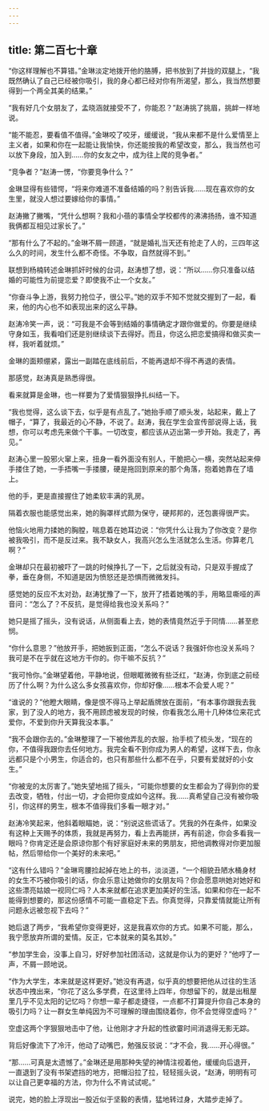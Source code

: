 ```yaml
---
---
---
```

title: 第二百七十章
---




“你这样理解也不算错。”金琳淡定地拨开他的胳膊，把书放到了并拢的双腿上，“我既然确认了自己已经被你吸引，我的身心都已经对你有所渴望，那么，我当然想要得到一个两全其美的结果。”

“我有好几个女朋友了，孟晓涵就接受不了，你能忍？”赵涛挑了挑眉，挑衅一样地说。

“能不能忍，要看值不值得。”金琳咬了咬牙，缓缓说，“我从来都不是什么爱情至上主义者，如果和你在一起能让我愉快，你还能按我的希望改变，那么，我当然也可以放下身段，加入到……你的女友之中，成为往上爬的竞争者。”

“竞争者？”赵涛一愣，“你要竞争什么？”

金琳显得有些错愕，“将来你难道不准备结婚的吗？别告诉我……现在喜欢你的女生里，就没人想过要嫁给你的事情。”

赵涛撇了撇嘴，“凭什么想啊？我和小蓓的事情全学校都传的沸沸扬扬，谁不知道我俩都互相见过家长了。”

“那有什么了不起的。”金琳不屑一顾道，“就是婚礼当天还有抢走了人的，三四年这么久的时间，发生什么都不奇怪。不争取，自然就得不到。”

联想到杨楠转述金琳抓奸时候的台词，赵涛想了想，说：“所以……你只准备以结婚的可能性为前提恋爱？即使我不止一个女友。”

“你奋斗争上游，我努力抢位子，很公平。”她的双手不知不觉就交握到了一起，看来，他的内心也不如表现出来的这么平静。

赵涛冷笑一声，说：“可我是不会等到结婚的事情确定才跟你做爱的。你要是继续守身如玉，我看咱们还是别继续谈下去得好。而且，你这么把恋爱搞得和做买卖一样，我听着就烦。”

金琳的面颊绷紧，露出一副踏在底线前后，不能再退却不得不再退的表情。

那感觉，赵涛真是熟悉得很。

看来就算是金琳，也一样要为了爱情狠狠挣扎纠结一下。

“我也觉得，这么谈下去，似乎是有点乱了。”她抬手顺了顺头发，站起来，戴上了帽子，“算了，我最近的心不静，不说了。赵涛，我在学生会宣传部说得上话，我想，你可以考虑先来做个干事。一切改变，都应该从迈出第一步开始。我走了，再见。”

赵涛心里一股邪火窜上来，扭身一看外面没有别人，干脆把心一横，突然站起来伸手搂住了她，一手捂嘴一手搂腰，硬是拖回到原来的那个角落，抱着她靠在了墙上。

他的手，更是直接握住了她柔软丰满的乳房。

隔着衣服也能感觉出来，她的胸罩样式颇为保守，硬邦邦的，还包裹得很严实。

他恼火地用力揉她的胸膛，喘息着在她耳边说：“你凭什么让我为了你改变？是你被我吸引，而不是反过来。我不缺女人，我高兴怎么生活就怎么生活。你算老几啊？”

金琳却只在最初被吓了一跳的时候挣扎了一下，之后就没有动，只是双手握成了拳，垂在身侧，不知道是因为愤怒还是恐惧而微微发抖。

感觉她的反应不太对劲，赵涛犹豫了一下，放开了捂着她嘴的手，用略显嘶哑的声音问：“怎么了？不反抗，是觉得给我也没关系吗？”

她只是摇了摇头，没有说话，从侧面看上去，她的表情竟然近乎于同情……甚至悲悯。

“你什么意思？”他放开手，把她扳到正面，“怎么不说话？我强奸你也没关系吗？我可是不在乎就在这地方干你的。你干嘛不反抗？”

“我可怜你。”金琳望着他，平静地说，但眼眶微微有些泛红，“赵涛，你到底之前经历了什么啊？为什么这么多女孩喜欢你，你却好像……根本不会爱人呢？”

“谁说的？”他瞪大眼睛，像是恨不得马上举起盾牌放在面前，“有本事你跟我去我家，到了没人的地方，我不用顾虑被发现的时候，你看我怎么用十几种体位来花式爱你，不爱到你升天算我没本事。”

“我不会跟你去的。”金琳整理了一下被他弄乱的衣服，抬手梳了梳头发，“现在的你，不值得我跟你去任何地方。我完全看不到你成为男人的希望，这样下去，你永远都只是个小男生，你适合的，也只有那些什么都不在乎，只要有爱就好的小女生。”

“你被宠的太厉害了。”她失望地摇了摇头，“可能你想要的女生都会为了得到你的爱去改变，牺牲，付出一切，才会把你变成如今这样。我……真希望自己没有被你吸引，你这样的男生，根本不值得我们多看一眼才对。”

赵涛冷笑起来，他斜着眼瞄她，说：“别说这些谎话了。凭我的外在条件，如果没有这种上天赐予的体质，我就是再努力，看上去再能拼，再有前途，你会多看我一眼吗？你肯定还是会原谅你那个有好家庭好未来的男朋友，把他调教得对你更加服帖，然后带给你一个美好的未来吧。”

“这有什么错吗？”金琳弯腰捡起掉在地上的书，淡淡道，“一个相貌丑陋水桶身材的女生不巧被你吸引的话，你会乐意让她做你的女朋友吗？你会愿意哄她对她好和这些漂亮姑娘一视同仁吗？人本来就都在追求更加美好的生活。如果和你在一起不能得到想要的，那这份感情不可能一直稳定下去。你真觉得，只靠爱情就能让所有问题永远被忽视下去吗？”

她后退了两步，“我希望你变得更好，这是我喜欢你的方式。如果不可能，那么，我宁愿放弃所谓的爱情。反正，它本就来的莫名其妙。”

“参加学生会，没事上自习，好好参加社团活动，这就是你认为的更好？”他哼了一声，不屑一顾地说。

“作为大学生，本来就是这样更好。”她没有再退，似乎真的想要把他从过往的生活状态中拽出来，“你花了这么多学费，在这里待上四年，你想留下的，就是出租屋里几乎不见太阳的记忆吗？你想一辈子都走捷径，一点都不打算提升你自己本身的吸引力吗？让一群女生单纯因为不可理解的理由围绕着你，你不会觉得空虚吗？”

空虚这两个字狠狠地击中了他，让他刚才才升起的性欲霎时间消退得无影无踪。

背后好像流下了冷汗，他动了动嘴巴，勉强反驳说：“才不会，我……开心得很。”

“那……可真是太遗憾了。”金琳还是用那种失望的神情注视着他，缓缓向后退开，一直退到了没有书架遮挡的地方，把帽沿拉了拉，轻轻摇头说，“赵涛，明明有可以让自己更幸福的方法，你为什么不肯试试呢。”

说完，她的脸上浮现出一股近似于坚毅的表情，猛地转过身，大踏步走掉了。